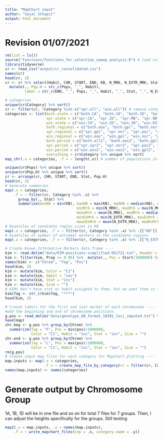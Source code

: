```yaml
---
title: "MapChart input"
author: "Sajal Sthapit"
output: html_document
---
```

<style type="text/css">
.main-container {
  max-width: 1200px;
  margin-left: auto;
  margin-right: auto;
}
</style>

# Revision 01/07/2021


```r
rm(list = ls())
source("functions/functions_for_selection_sweep_analysis.R") # load custom functions for the analysis
library(tidyverse)
cr <- read_csv("output/cr_consolidated.csv")
names(cr)
head(cr, 2)
cr <- cr %>% select(Habit, CHR, START, END, KB, N_MRK, N_EXTR_MRK, Stat, Pops, Category) %>% 
  mutate(., Pop.H = str_c(Pops, "_", Habit),
         label = str_c(END, "_", Pops, "_", Habit, "_", Stat, "_", N_EXTR_MRK, "/", N_MRK))

# categories
unique(cr$Category) %>% sort()
cr <- filter(cr, !Category %in% c("spr.all", "win.all")) # remove categories I am not going to analyze
categories <- list(both.state = c("both.CA", "both.CO", "both.ID", "both.IN", "both.KS", "both.MN", "both.MT", "both.ND", "both.NE", "both.SC", "both.TX", "both.WA"),
                   spr.state = c("spr.CA", "spr.ID", "spr.MN", "spr.ND", "spr.WA"),
                   win.state = c("win.CO", "win.ID", "win.IN", "win.KS", "win.NE", "win.NY", "win.OR", "win.SC", "win.WA"),
                   both.regional = c("both.eas", "both.gpl", "both.nor", "both.pac", "both.pnw"),
                   spr.regional = c("spr.gpl", "spr.nor", "spr.pac", "spr.pnw"),
                   win.regional = c("win.eas", "win.gpl", "win.nor", "win.pnw"),
                   both.period = c("both.all2", "both.eas2", "both.gpl2", "both.nor2", "both.pac2", "both.pnw2"),
                   spr.period = c("spr.spr2", "spr.nor2", "spr.pac2", "spr.pnw2"),
                   win.period = c("win.win2", "win.eas2", "win.gpl2", "win.pnw2"),
                   everything = cr$Category %>% unique %>% sort)
map_chr(.x = categories, .f = ~ length(.x)) # number of populations in each category

unique(cr$Pops) %>% unique %>% sort()
unique(cr$Pop.H) %>% unique %>% sort()
cr <- arrange(cr, CHR, START, END, Stat, Pop.H)
head(cr, 2)
# Generate summaries
map(.x = categories, 
    .f = ~ filter(cr, Category %in% .x) %>% 
      group_by(., Stat) %>% 
      summarize(minKB = min(KB), maxKB = max(KB), medKB = median(KB), meanKB = mean(KB),
                                 minMrk = min(N_MRK), maxMrk = max(N_MRK), 
                                 meanMrk = mean(N_MRK), medMrk = median(N_MRK),
                                 minExMrk = min(N_EXTR_MRK), maxExMrk = max(N_EXTR_MRK), 
                                 meanExMrk = mean(N_EXTR_MRK), medExMrk = median(N_EXTR_MRK)) %>% as.data.frame )
# Quantiles of candidate region sizes in KB
map(.x = categories, .f = ~ filter(cr, Category %in% .x) %>% .[["KB"]] %>% quantile(c(.5, .75, .875, .9375, .96875, .984375, .9921875 )))
# Quantiles of number of extremal markers in the candidate regions
map(.x = categories, .f = ~ filter(cr, Category %in% .x) %>% .[["N_EXTR_MRK"]] %>% quantile(c(.5, .75, .875, .9375, .96875, .984375, .9921875 )))
```


```r
# Create Known Informative Markers data frame ----
kim <- read.delim("data/KIM-positions-simplified-051721.txt", header = TRUE, sep = "\t")
kim <- filter(kim, Prop >= 0.95) %>%  mutate(., Pos = Start/1000000) %>% select(., Chromosome, Marker, Pos)
names(kim) <- c("Chrom", "Tag", "Pos")
head(kim, 2)
kim <- mutate(kim, Color = "C1")
kim <- mutate(kim, Habit = "inc")
kim <- mutate(kim, Stat = "inc")
kim <- mutate(kim, Size = "")
# KIMs don't have stat or habit assigned to them, but we want them in the map. hence, we designate them as "inc" for include to use in filtering downstream.
kim$Tag <- str_c(kim$Tag, "***")
head(kim, 2)

# Create labels for the first and last marker of each chromosome ----
#add the beginning and end of chromosome positions.
g.pos <- read_delim("data/genotype_AB_format_10391_loci_imputed.txt") %>% select(., SNPid, Chrom, pos)
head(map)
chr.beg <- g.pos %>% group_by(Chrom) %>% 
  summarize(Tag = "F", Pos = min(pos)/1000000, 
            Color = "C1", Habit = "inc", Stat = "inc", Size = "")
chr.end <- g.pos %>% group_by(Chrom) %>% 
  summarize(Tag = "L", Pos = max(pos)/1000000, 
            Color = "C1", Habit = "inc", Stat = "inc", Size = "")
rm(g.pos)
# Create input map files for each category for Mapchart plotting ----
map.inputs <- map(.x = categories, 
                  .f = ~ create_map_file_by_category(cr = filter(cr, Category %in% .x), kim = kim, chr.beg = chr.beg, chr.end = chr.end) )
names(map.inputs) <- names(categories)
```

# Generate output by Chromosome Group
1A, 1B, 1D will be in one file and so on for total 7 files for 7 groups. Then, I can adjust the heights specifically for the groups. Still testing
```r
map2(.x = map.inputs, .y = names(map.inputs),
    .f = ~ write_mapchart_files(inp = .x, category.name = .y))
```


